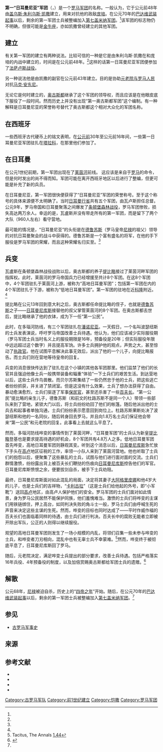 {{Infobox military unit
|unit_name=第一日耳曼尼亚军团
|image=[[File:Roman_Empire.png|300px]]
|caption=罗马帝国扩张图<br/>公元前133年（红）,公元前44年（橙）,公元14年（黄）,公元117年（绿）
|dates= 公元前48年至公元70年<ref name="web">{{Cite web |url=http://www.livius.org/le-lh/legio/i_germanica.html |title=livius.org account |accessdate=2018-08-20 |archive-date=2015-03-24 |archive-url=https://web.archive.org/web/20150324012253/http://www.livius.org/le-lh/legio/i_germanica.html |dead-url=no }}</ref>
|country= [[罗马帝国|罗马帝国]]和[[罗马共和国|罗马共和国]]
|type= [[罗马军团|罗马军团]] 
|role= 
|size= 
|garrison= [[塔拉科西班牙|塔拉科西班牙]]（公元前30年-公元前16年）<br/>[[下日耳曼尼亚|下日耳曼尼亚]]（公元1世纪初-公元69年）<ref name="web"/>
|ceremonial_chief=
|nickname= 
|patron=
|motto=
|colors=
|march=
|mascot=[[金牛座|金牛]]
|battles=[[法萨卢斯战役|法萨卢斯战役]]<br/>{{tsl|en|Cantabrian Wars|坎塔布连战争}}等
|notable_commanders= [[尤利乌斯·凯撒|尤利乌斯·凯撒]]<br/>[[尼禄·克劳狄·德鲁苏斯|尼禄·克劳狄·德鲁苏斯]]等
|anniversaries=
}}
'''第一“日耳曼尼亚”军团'''（{{lang-la|Legio I Germannica}}，{{lang-en|First Legion Germanica}}）是一个[[罗马军团|罗马军团]]的名称。一般认为，它于公元前48年由[[凯撒|盖乌斯·朱利乌斯·凯撒]]建立，用来对抗他的政敌[[庞培|庞培]]。在公元70年的[[巴达维人|巴达维]][[武装起事|武装起事]]以后，剩余的第一军团士兵被整编加入[[第七合组军团|第七盖米纳军团]]。<ref name="web"/>该军团的标志物仍不明确，但很可能是[[金牛座|金牛座]]，亦如凯撒曾经建立的其他军团。{{sfn|Lendering|2002}}

== 建立 ==
有关第一军团的建立有两种说法。比较可信的一种是它是由朱利乌斯·凯撒在和庞培的内战中建立的，时间是在公元前48年。<ref name="web"/>这样的话第一日耳曼尼亚军团便参加了[[法萨卢斯战役|法萨卢斯战役]]。{{sfn|Adkins|2004|pp=56—57}}{{sfn|Lendering|2002}}

另一种说法他是由凯撒的副官{{tsl|en|Gaius Vibius Pansa Caetronianus|盖乌斯·维比乌斯·潘撒·凯特洛尼亚努斯}}在公元前43年建立。目的是协助[[元老院与罗马人民|元老院与罗马人民]]对抗[[马克·安东尼|马克·安东尼]]。{{sfn|Keppie|1998|p=205}}

无论它是何时建立的，[[奥古斯都|奥古斯都]]继承了这个军团的领导权，而且应该是在他眼皮底下服役了一段时间。然而历史上并没有出现“第一奥古斯都军团”这个编制。有一种解释是日耳曼尼亚的荣誉称号替代了奥古斯都这个相对大众化的军团名称。{{sfn|Lendering|2002}}

== 在西班牙 ==
一些西班牙古代硬币上的铭文表明，在[[公元前|公元前]]30年至公元前16年间，一些第一日耳曼尼亚军团驻扎在[[塔拉科西班牙|塔拉科]]，在那里他们参加了{{tsl|en|Cantabrian Wars|坎塔布连战争}}。{{sfn|Lendering|2002}}

== 在日耳曼 ==

在公元1世纪前期，第一军团出现在了[[莱茵河|莱茵河]]前线。{{sfn|Keppie|1998|p=205}}
这应该是来自于[[罗马|罗马]]的命令，但是何时发出的尚不得而知。军团可能在离开西班牙地区以后进行了整编，但更可能是补充了新的兵员。

在日耳曼尼亚，第一军团很快便获得了“日耳曼尼亚”军团的荣誉称号。至于这个称号的具体来源便不太明确了。当时[[日耳曼行省|日耳曼行省]]共有五个军团，由瓦卢斯担任总督。公元9年，罗马帝国和日耳曼聚落之间爆发了[[条顿堡森林战役|条顿堡森林战役]]，罗马军团惨败，损失高达两万余人。幸运的是，瓦盧斯并没有带走所有的第一军团，而是留下了两个大队（960人左右）看守营地。

最可能的情况是，“日耳曼尼亚”的头衔是在[[尼禄·克劳狄·德鲁苏斯|德鲁苏斯]]（罗马皇帝[[尼禄|尼禄]]的祖父）领导的对抗日耳曼聚会的战斗中获得的。德鲁苏斯是一个富有盛名的将军，在他的手下服役是罗马军团的荣耀，而且这种荣耀名归实至。<ref name="web"/>

== 兵变 ==
瓦盧斯在条顿堡森林战役战败以后，奥古斯都的养子[[提比略|提比略]]接过了莱茵河畔军团的指挥权。此时，莱茵河的罗马帝国兵力已经增援至共计8个军团。在这8个军团中，4个军团驻扎于莱茵河上游，被称为“高地日耳曼军团”；包括第一军团在内的4个军团驻扎于下游，被称为“低地日耳曼军团”。第一军团的驻地在近[[科隆|科隆]]附近。<ref name="web"/>

提比略在公元13年回到意大利之后，奥古斯都任命提比略的侄子，也就是[[尼禄·克劳狄·德鲁苏斯|德鲁苏斯]]之子——[[日耳曼尼库斯|日耳曼尼库斯]]接替他的叔父掌管莱茵河的8个军团。在奥古斯都去世后，提比略继承了他的衣钵，成为下一任“第一公民”。

此时，在多瑙河防线，有三个军团驻扎在[[潘诺尼亚|潘诺尼亚]]。一天假日，一个名叫波瑟纽斯的士兵发表演说，呼吁罗马帝国改善士兵待遇。他认为，他们应该减少实际服役期（罗马军团士兵当时名义上的服役期限是16年，预备役是20年；但实际服役年限中远远超过这个数字）并且提高军饷。许多士兵拥护他的观点，声势之大，甚至惊动了[[执政官|执政官]]{{tsl|en|Junius Blaesus|贝尔苏斯}}。他在试图平息解决此事无效后，派出了他的一个儿子，向提比略报告。而士兵们则在营地等待皇帝的回复。

兵变的消息很快传达到了驻扎在{{tsl|en|Nauportus|拿布图斯}}这个小镇的其他各军团那里。他们监禁了他们的长官并且强迫他像士兵一般携带装备和辎重“体验”一下士兵们的艰苦生活。到达营地以后，这些士兵作鸟兽散。而贝尔苏斯集结了一些仍然忠于他的士兵，把这些逃亡者纷纷抓获，并关进了禁闭室。但是这没有什么效果，士兵了想办法获得了自由。暴动愈演愈烈，士兵们驱逐了军事[[保民官|保民官]]，甚至还杀害了一些[[百夫长|百夫长]]。“第一公民”提比略的亲生儿子，德鲁苏斯（和前文的杜路苏斯不是同一个人）带领一些部队来到了营地，紧锁大门以后，将士兵纷纷劝回了他们的帐篷。随后他派出他的士兵去和起事者单独沟通，士兵们纷纷表示愿意回到岗位上。杜路苏斯果断处决了波瑟纽斯和他的一名同伙，随后转身回去罗马，并且向1.8万名士兵们保证他会带来“第一公民”和元老院的回复。此事看上去就这么平息了。

然而，多瑙河防线哗变的事情传到了莱茵河畔，“日耳曼军团”的士兵认为新皇[[提比略|提比略]]登基也是要求提高待遇的好机会，8个军团共有4.8万人之多。低地日耳曼军团首先哗变，高地日耳曼军团则静观其变。听到这个消息以后，[[日耳曼尼库斯|日耳曼尼库斯]]急忙放下手头在[[高卢|高卢]]地区征税的工作，率领一小队人来到了莱茵河营地。他也听取了士兵们的抱怨以后，便聚集了这些暴乱的士兵，试图与他们进行面对面的交流。士兵们群情激愤，纷纷露出背上被百夫长们鞭挞的伤痕向[[日耳曼尼库斯|日耳曼尼库斯]]控告他们的军官。日耳曼尼库斯愤恨之余，便要拔剑自杀，被手下士兵劝阻。

最终，日耳曼尼库斯面对如此混乱的局面，决定将其妻子[[大阿格里皮娜|大阿格里皮娜]]和他4岁大的儿子，也是士兵们的吉祥物，“[[卡利古拉|卡利古拉]]"（这是士兵们给他起的外号，即“小军靴”）送回[[高卢|高卢]]地区，由高卢人保护他们的安全。罗马军团的士兵们面对如此情景，身为罗马公民居然不能保护同族，他们羞愧难当。激愤的士兵们将哗变的主谋们用铁链绑住，押上高台，如同判决失败的角斗士一般，罗马士兵们由呼喊生死的声音来决定这些主谋的生死。然而，哗变的目标也同时达成了——平时作威作福的百夫长们也面临着同样的待遇，由士兵们进行判决。百夫长中的腐败无能者立即被开除出军队，公正的人则得以继续服役。

观望的高地日耳曼军团则发生了一场小规模的内乱，将领们召集一些未参与哗变的士兵，和哗变者刀刃相向，混乱中也有无辜士兵不幸蒙难。<ref>Tacitus, The Annals [[s:The_Annals_(Tacitus)/Book_1#44|1.44]]</ref>然而，哗变终于被彻底平息了，日耳曼尼库斯回了罗马。

随后，元老院决定，满足哗变士兵提出的部分要求，改善士兵待遇。包括严格落实16年兵役、4年预备役的制度，以及加倍赏赐奥古斯都给军团士兵的遗赠。<ref>{{Cite book |title=The General, Civil and Military Administration of Noricum and Raetia |last=Mary Bradford Peaks |publisher=Cambridge Scholars Publishing |year=2010 |location=[[Cambridge|Cambridge]] |pages=p211}}</ref>

== 解散 ==
公元68年，[[尼禄|尼禄]]被迫自杀，历史上的“[[四帝之年|四帝之年]]”开始。随后，在公元70年的[[巴达维人|巴达维]][[武装起事|武装起事]]以后，剩余的第一军团士兵被整编加入[[第七合组军团|第七盖米纳军团]]。<ref name="web"/>{{sfn|Keppie|1998|p=205}}

== 参见 ==
* [[古罗马军事史|古罗马军事史]]

== 来源 ==
{{reflist}}

== 参考文献 ==
{{Commons category|Legio I Germanica}}
*{{Cite book |last=Keppie |first=Lawrence |title=The Making of the Roman Army |url=https://archive.org/details/makingofromanarm0000kepp |location=New York |publisher=Barnes & Noble |year=1994 |isbn=1-56619-359-1|ref=Ritterling }}
*{{Cite book|author=Lawrence Keppie.|title=The making of the Roman Army. From Republic to Empire|url=https://archive.org/details/makingofromanarm0000kepp_a7q6|location=Norman OK|publisher=University of Oklahoma Press|date=1998|allpages=}}
*{{Cite book|author=Lesley Adkins.|title=Handbook to Life in Ancient Rome|publisher=Sonlight Christian|date=2004}}
*{{cite web | author = Jona Lendering | url = http://www.livius.org/articles/legion/legio-i-germanica/ | title = Legio I Germanica | work = Livius.org | date = 2002 | accessdate =  | language = en | archive-date = 2018-08-20 | archive-url = https://web.archive.org/web/20180820105857/http://www.livius.org/articles/legion/legio-i-germanica/ | dead-url = no }}
{{模板:罗马军团}}
[[Category:古罗马军队|Category:古罗马军队]]
[[Category:前1世纪建立|Category:前1世纪建立]]
[[Category:恺撒|Category:恺撒]]
[[Category:罗马军团|Category:罗马军团]]